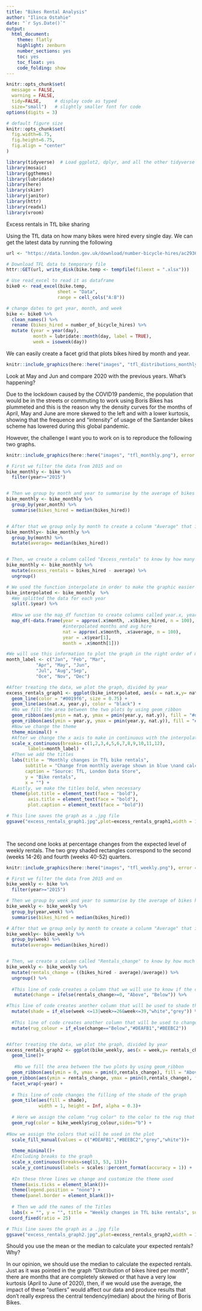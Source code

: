 ```yaml
---
title: "Bikes Rental Analysis"
author: "Ilinca Ostahie"
date: "`r Sys.Date()`"
output:
  html_document:
    theme: flatly
    highlight: zenburn
    number_sections: yes
    toc: yes
    toc_float: yes
    code_folding: show
---
```



```r
knitr::opts_chunk$set(
  message = FALSE, 
  warning = FALSE, 
  tidy=FALSE,     # display code as typed
  size="small")   # slightly smaller font for code
options(digits = 3)

# default figure size
knitr::opts_chunk$set(
  fig.width=6.75, 
  fig.height=6.75,
  fig.align = "center"
)
```


```r
library(tidyverse)  # Load ggplot2, dplyr, and all the other tidyverse packages
library(mosaic)
library(ggthemes)
library(lubridate)
library(here)
library(skimr)
library(janitor)
library(httr)
library(readxl)
library(vroom)
```



Excess rentals in TfL bike sharing

Using the TfL data on how many bikes were hired every single day. We can get the latest data by running the following

```r
url <- "https://data.london.gov.uk/download/number-bicycle-hires/ac29363e-e0cb-47cc-a97a-e216d900a6b0/tfl-daily-cycle-hires.xlsx"

# Download TFL data to temporary file
httr::GET(url, write_disk(bike.temp <- tempfile(fileext = ".xlsx")))

# Use read_excel to read it as dataframe
bike0 <- read_excel(bike.temp,
                   sheet = "Data",
                   range = cell_cols("A:B"))

# change dates to get year, month, and week
bike <- bike0 %>% 
  clean_names() %>% 
  rename (bikes_hired = number_of_bicycle_hires) %>% 
  mutate (year = year(day),
          month = lubridate::month(day, label = TRUE),
          week = isoweek(day))
```



We can easily create a facet grid that plots bikes hired by month and year.

```r
knitr::include_graphics(here::here("images", "tfl_distributions_monthly.png"), error = FALSE)
```

Look at May and Jun and compare 2020 with the previous years. What's happening?

Due to the lockdown caused by the COVID19 pandemic, the population that would be in the streets or commuting to work using Boris Bikes has plummeted and this is the reason why the density curves for the months of April, May and June are more skewed to the left and with a lower kurtosis, showing that the frequence and "intensity" of usage of the Santander bikes scheme has lowered during this global pandemic.


However, the challenge I want you to work on is to reproduce the following two graphs.

```r
knitr::include_graphics(here::here("images", "tfl_monthly.png"), error = FALSE)
```
```r

# First we filter the data from 2015 and on
bike_monthly <- bike %>% 
  filter(year>="2015")


# Then we group by month and year to summarise by the average of bikes hired in each month of the data
bike_monthly <- bike_monthly %>% 
  group_by(year,month) %>% 
  summarise(bikes_hired = median(bikes_hired))


# After that we group only by month to create a colunm "Average" that is related to average of bikes rented in each month
bike_monthly<- bike_monthly %>% 
  group_by(month) %>% 
  mutate(average= median(bikes_hired))


# Then, we create a column called "Excess_rentals" to know by how many rentals of bikes the month exceeded or was below the expected rentals, which is the average for that month
bike_monthly <- bike_monthly %>% 
  mutate(excess_rentals = bikes_hired - average) %>% 
  ungroup()

# We used the function interpolate in order to make the graphic easier to be comprehended 
bike_interpolated <- bike_monthly  %>% 
  #We splitted the data for each year
  split(.$year) %>% 
  
  #Now we use the map_df function to create columns called year.x, year.y, nat.x and nat.y
  map_df(~data.frame(year = approx(.x$month, .x$bikes_hired, n = 100), 
                     #interpolated months and avg hire
                     nat = approx(.x$month, .x$average, n = 100), 
                     year = .x$year[1],
                     month = .x$month[1]))

#We will use this information to plot the graph in the right order of months and with the exact same name 
month_label <- c("Jan", "Feb", "Mar",
           "Apr", "May", "Jun",
           "Jul", "Aug","Sep", 
           "Oce", "Nov", "Dec")

#After treating the data, we plot the graph, divided by year 
excess_rentals_graph1 <- ggplot(bike_interpolated, aes(x = nat.x,y= nat.y)) +  facet_wrap(~year) +
  geom_line(color = "#0019f6", size = 0.75) +
  geom_line(aes(nat.x, year.y), color = "black") +
  #No we fill the area between the two plots by using geom_ribbon
  geom_ribbon(aes(ymin = nat.y, ymax = pmin(year.y, nat.y)), fill = "#deafb1") +
  geom_ribbon(aes(ymin = year.y, ymax = pmin(year.y, nat.y)), fill = "#beebc2") +
  #Now we change the theme
  theme_minimal() +
  #After we change the x axis to make in continuous with the interpolated data and using the above mentioned labels
  scale_x_continuous(breaks= c(1,2,3,4,5,6,7,8,9,10,11,12),
        labels=month_label) +
  #Then we add the titles
  labs(title = "Monthly changes in TfL bike rentals",
       subtitle = "Change from monthly average shown in blue \nand calculated between 2015-2019",
       caption = "Source: TfL, London Data Store",
       y = "Bike rentals",
       x = "") +
  #Lastly, we make the titles bold, when necessary
  theme(plot.title = element_text(face = "bold"),
        axis.title = element_text(face = "bold"),
        plot.caption = element_text(face = "bold"))

# This line saves the graph as a .jpg file
ggsave("excess_rentals_graph1.jpg",plot=excess_rentals_graph1,width = 10,height = 8)

  
```

The second one looks at percentage changes from the expected level of weekly rentals. The two grey shaded rectangles correspond to the second (weeks 14-26) and fourth (weeks 40-52) quarters.

```r
knitr::include_graphics(here::here("images", "tfl_weekly.png"), error = FALSE)
```
```r

# First we filter the data from 2015 and on
bike_weekly <- bike %>% 
  filter(year>="2015")

# Then we group by week and year to summarise by the average of bikes hired in each week of the data
bike_weekly <- bike_weekly %>% 
  group_by(year,week) %>% 
  summarise(bikes_hired = median(bikes_hired))

# After that we group only by month to create a colunm "Average" that is related to average of bikes rented in each week
bike_weekly<- bike_weekly %>% 
  group_by(week) %>% 
  mutate(average= median(bikes_hired))


# Then, we create a column called "Rentals_change" to know by how much the weekly rentals has changed compared to the average
bike_weekly <- bike_weekly %>% 
  mutate(rentals_change = ((bikes_hired - average)/average)) %>% 
  ungroup() %>% 
  
  #This line of code creates a column that we will use to know if the change of rentals was positive (Above) or negative (Below)
   mutate(change = ifelse(rentals_change>=0, "Above", "Below")) %>% 

#This line of code creates another column that will be used to shade the graph depending on the week
  mutate(shade = if_else(week <=13|week>=26&week<=39,"white","grey")) %>% 
  
  #This line of code creates another column that will be used to change the colour of the rug depending on the column "Change"
  mutate(rug_colour = if_else(change=="Below","#DEAFB1","#BEEBC2"))


#After treating the data, we plot the graph, divided by year 
excess_rentals_graph2 <- ggplot(bike_weekly, aes(x = week,y= rentals_change)) +
  geom_line()+
  
   #No we fill the area between the two plots by using geom_ribbon
  geom_ribbon(aes(ymin = 0, ymax = pmin(0,rentals_change), fill = "Above")) + 
geom_ribbon(aes(ymin = rentals_change, ymax = pmin(0,rentals_change), fill = "Below"))+
  facet_wrap(~year) +
  
  # This line of code changes the filling of the shade of the graph
  geom_tile(aes(fill = shade),
            width = 1, height = Inf, alpha = 0.3)+ 
  
  # Here we assign the column "rug color" to the color to the rug that will be used
  geom_rug(color = bike_weekly$rug_colour,sides="b") +
  
#Now we assign the colors that will be used in the plot
  scale_fill_manual(values = c("#DEAFB1","#BEEBC2","grey","white"))+
  
  theme_minimal()+
  #Including breaks to the graph
  scale_x_continuous(breaks=seq(13, 53, 13))+
  scale_y_continuous(labels = scales::percent_format(accuracy = 1)) + 
  
  #In these three lines we change and customize the theme used
  theme(axis.ticks = element_blank())+
  theme(legend.position = "none") + 
  theme(panel.border = element_blank())+
  
  # Then we add the names of the Titles
  labs(x = "", y = "", title = "Weekly changes in TfL bike rentals", subtitle = "% change from weekly averages \ncalculated between 2015-2019", caption = "Source: TfL, London Data Store")+
 coord_fixed(ratio = 25)

# This line saves the graph as a .jpg file
ggsave("excess_rentals_graph2.jpg",plot=excess_rentals_graph2,width = 10,height = 8)


```



Should you use the mean or the median to calculate your expected rentals? Why?

In our opinion, we should use the median to calculate the expected rentals. Just as it was pointed in the graph "Distribution of bikes hired per month", there are months that are completely skewed or that have a very low kurtosis (April to June of 2020), then, if we would use the average, the impact of these "outliers" would affect our data and produce results that don't really express the central tendency(median) about the hiring of Boris Bikes.


